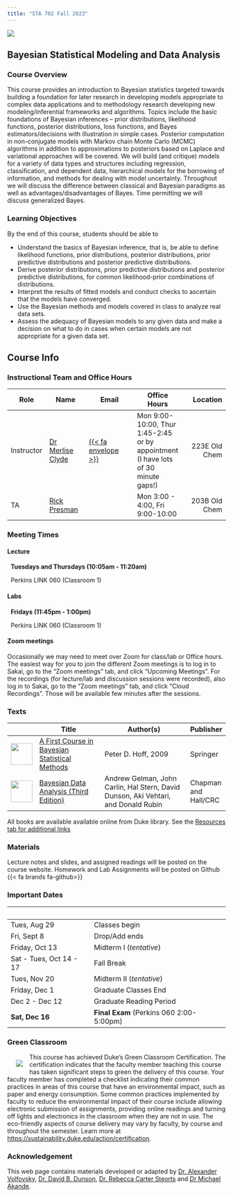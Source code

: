 ```yaml
---
title: "STA 702 Fall 2023"
---
```

![](img/Bayes_Theorem.jpg){fig-alt="Photo of Neon Sign with Bayes Theorem."}

## Bayesian Statistical Modeling and Data Analysis

### Course Overview
This course provides an introduction to Bayesian statistics targeted towards building a foundation for later research in developing models appropriate to complex data applications and to methodology research developing new modeling/inferential frameworks and algorithms.  Topics include the basic foundations of Bayesian inferences – prior distributions, likelihood functions, posterior  distributions, loss functions, and Bayes estimators/decisions with illustration in simple cases.  Posterior computation in non-conjugate models with Markov chain Monte Carlo (MCMC) algorithms in addition to approximations to posteriors based on Laplace and variational approaches will be covered.  We will build (and critique) models for a variety of data types and structures including regression, classification, and dependent data,  hierarchical models for the borrowing of information, and methods for dealing with model uncertainty. Throughout we will discuss the difference between classical and Bayesian  paradigms as well as advantages/disadvantages of Bayes. Time permitting we will discuss generalized Bayes. 



### Learning Objectives

By the end of this course, students should be able to

-  Understand the basics of Bayesian inference, that is, be able to define likelihood functions, prior distributions, posterior distributions, prior predictive distributions and posterior predictive distributions.
- Derive posterior distributions, prior predictive distributions and posterior predictive distributions, for common likelihood-prior combinations of distributions.
- Interpret the results of fitted models and conduct checks to ascertain that the models have converged.
- Use the Bayesian methods and models covered in class to analyze real data sets.
- Assess the adequacy of Bayesian models to any given data and make a decision on what to do in cases when certain models are not appropriate for a given data set.




## Course Info

### Instructional Team and Office Hours 

Role              | Name |  Email         |  Office Hours  | Location     
-----------|-------------|----------------|----------------|-------------:
Instructor | [Dr Merlise Clyde](https://www2.stat.duke.edu/~clyde) | [{{< fa envelope >}} ](mailto:clyde@duke.edu)  | Mon 9:00- 10:00, Thur 1:45-2:45 <br> or by appointment (I have lots of 30 minute gaps!) <br /> | 223E Old Chem |  
TA               | [Rick Presman](https://scholars.duke.edu/person/rick.presman) | <a href="mailto:rick.presman@duke.edu" title="email"><i class="fa fa-envelope"></i></a> | Mon 3:00 - 4:00, Fri 9:00-10:00 | 203B Old Chem



### Meeting Times

#### Lecture

<font color="#6CA0DC"><i class="fas fa-calendar-alt fa-lg"></i></font> &nbsp; **Tuesdays and Thursdays (10:05am - 11:20am)**

<font color="#6CA0DC"><i class="fas fa-university fa-lg"></i></font> &nbsp; Perkins LINK 060 (Classroom 1)</font>


#### Labs


<font color="#6CA0DC"><i class="fas fa-calendar-alt fa-lg"></i></font> &nbsp; **Fridays (11:45pm - 1:00pm)**

<font color="#6CA0DC"><i class="fas fa-university fa-lg"></i></font> &nbsp; Perkins LINK 060 (Classroom 1)





#### Zoom meetings

Occasionally we may need to meet over Zoom for class/lab or Office hours.
The easiest way for you to join the different Zoom meetings is to log in to Sakai, go to the "Zoom meetings" tab, and click "Upcoming Meetings". For the recordings (for lecture/lab and discussion sessions were recorded), also log in to Sakai, go to the "Zoom meetings" tab, and click "Cloud Recordings". Those will be available few minutes after the sessions.




### Texts

&nbsp;| Title | Author(s) | Publisher   
--|-------------|------------------|----
<img style="float: left;" src="img/hoff.jpg" width="50" /> | [A First Course in Bayesian Statistical Methods](https://find.library.duke.edu/catalog/DUKE004968562) | Peter D. Hoff, 2009 | Springer 
<img style="float: left;" src="img/BDA.jpg" width="50" />  | [Bayesian Data Analysis (Third Edition)](https://find.library.duke.edu/catalog/DUKE006588051?utm_campaign=bento&utm_content=bento_result_link&utm_source=library.duke.edu&utm_medium=referral) | Andrew Gelman, John Carlin, Hal Stern, David Dunson, Aki Vehtari, and Donald Rubin | Chapman and Hall/CRC

All books are available available online from Duke library.  See the [Resources tab for additional links](/resources/)

### Materials

Lecture notes and slides, and assigned readings will be posted on the course website.  Homework and Lab Assignments will be posted on Github {{< fa brands fa-github>}}

### Important Dates

&nbsp;| &nbsp;
-----------|---------------------------------
Tues, Aug 29| Classes begin
Fri, Sept 8 | Drop/Add ends
Friday, Oct 13 | Midterm I  (*tentative*)
Sat - Tues, Oct 14 - 17	| Fall Break
Tues, Nov 20 | Midterm II (*tentative*)
Friday, Dec 1 | Graduate Classes End
Dec 2 - Dec 12 | Graduate Reading Period
**Sat, Dec 16** | **Final Exam** (Perkins 060 2:00-5:00pm)



### Green Classroom

<img style="float: left; padding: 15px 15px 10px 20px;" src="/img/DukeGreenClassroomCertification-Logo.png" > 
This course has achieved Duke’s Green Classroom Certification. The certification indicates that the faculty member teaching this course has taken significant steps to green the delivery of this course. Your faculty member has completed a checklist indicating their common practices in areas of this course that have an environmental impact, such as paper and energy consumption. Some common practices implemented by faculty to reduce the environmental impact of their course include allowing electronic submission of assignments, providing online readings and turning off lights and electronics in the classroom when they are not in use. The eco-friendly aspects of course delivery may vary by faculty, by course and throughout the semester. Learn more at [https://sustainability.duke.edu/action/certification](https://sustainability.duke.edu/action/certification).

### Acknowledgement

This web page contains materials developed or adapted by 
[Dr. Alexander Volfovsky](https://scholars.duke.edu/person/alexander.volfovsky), 
[Dr. David B. Dunson](https://scholars.duke.edu/person/dunson), [Dr. Rebecca Carter Steorts](https://scholars.duke.edu/person/beka) and 
[Dr Michael Akande](https://scholars.duke.edu/person/olanrewaju.akande).

